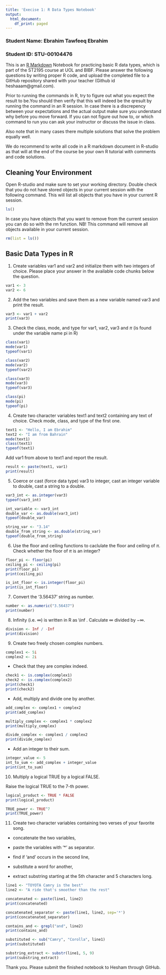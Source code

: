 ```yaml
---
title: 'Execise 1: R Data Types Notebook'
output:
  html_document:
    df_print: paged
---
```


### Student Name: Ebrahim Tawfeeq Ebrahim

### Student ID: STU-00104476

This is an [R Markdown](http://rmarkdown.rstudio.com) Notebook for practicing basic R data types, which is part of the ST2195 course at UOL and BIBF.
Please answer the following questions by writing proper R code, and upload the completed file to a GitHub repository shared with your teacher (Github id heshaaam\@gmail.com).

Prior to running the commands in R, try to figure out what you expect the result to be.You should then verify that this will indeed be the qresult by running the command in an R session. In case there is a discrepency between your expectations and the actual output make sure you understand why before you move forward. If you can not figure out how to, or which command to run you can ask your instructor or discuss the issue in class.

Also note that in many cases there multiple solutions that solve the problem equally well.

We do recommend to write all code in a R markdown document in R-studio as that will at the end of the course be your own R tutorial with comments and code solutions.

## Cleaning Your Environment

Open R-studio and make sure to set your working directory. Double check that you do not have stored objects in your current session with the following command. This will list all objects that you have in your current R session.

```r
ls()
```

In case you have objects that you want to remove from the current session you can do so with the rm function. NB! This command will remove all objects available in your current session.

```r
rm(list = ls())
```

## Basic Data Types in R

1. Create variables var1 and var2 and initialize them with two integers of choice.
Please place your answer in the available code chunks below the question.

```r
var1 <- 3
var2 <- 6 
```

2. Add the two variables and save them as a new variable named var3 and print the result.

```r
var3 <- var1 + var2
print(var3)
```

3. Check the class, mode, and type for var1, var2, var3 and $\pi$ (is found under the variable name pi in R)

```r
class(var1)
mode(var1)
typeof(var1)

class(var2)
mode(var2)
typeof(var2)

class(var3)
mode(var3)
typeof(var3)

class(pi)
mode(pi)
typeof(pi)
```

4. Create two character variables text1 and text2 containing any text of choice. Check mode, class, and type of the first one.

```r
text1 <- "Hello, I am Ebrahim"
text2 <- "I am from Bahrain"
mode(text1)
class(text1)
typeof(text1)
```

Add var1 from above to text1 and report the result.

```r
result <- paste(text1, var1)
print(result)
```

5. Coerce or cast (force data type) var3 to integer, cast an integer variable to double, cast a string to a double.

```r
var3_int <- as.integer(var3)
typeof(var3_int)

int_variable <- var3_int
double_var <- as.double(var3_int)
typeof(double_var)

string_var <- "3.14"
double_from_string <- as.double(string_var)
typeof(double_from_string)
```

6. Use the floor and ceiling functions to caclulate the floor and ceiling of $\pi$.
Check whether the floor of $\pi$ is an integer?

```r
floor_pi <- floor(pi)
ceiling_pi <- ceiling(pi)
print(floor_pi)
print(ceiling_pi)

is_int_floor <- is.integer(floor_pi)
print(is_int_floor)
```

7. Convert the ‘3.56437’ string as number.

```r
number <- as.numeric("3.56437")
print(number)
```

8. Infinity (i.e. $\infty$) is written in R as \\inf . Calculate $\infty$ divided by $-\infty$.

```r
division <- Inf / -Inf
print(division)
```

9. Create two freely chosen complex numbers.
```r
complex1 <- 5i
complex2 <- 2i
```


* Check that they are complex indeed.
```r
check1 <- is.complex(complex1)
check2 <- is.complex(complex2)
print(check1)
print(check2)
```


* Add, multiply and divide one by another.
```r
add_complex <- complex1 + complex2
print(add_complex)

multiply_complex <- complex1 * complex2
print(multiply_complex)

divide_complex <- complex1 / complex2
print(divide_complex)
```


* Add an integer to their sum.
```r
integer_value <- 5
int_to_sum <- add_complex + integer_value
print(int_to_sum)
```

10. Multiply a logical TRUE by a logical FALSE. 

Raise the logical TRUE to the 7-th power.

```r
logical_product <- TRUE * FALSE
print(logical_product)

TRUE_power <- TRUE^7
print(TRUE_power)
```

11. Create two character variables containing two verses of your favorite song.

* concatenate the two variables,

* paste the variables with ‘*’ as separator.

* find if ‘and’ occurs in the second line,

* substitute a word for another,

* extract substring starting at the 5th character and 5 characters long.

```r
line1 <- "TOYOTA Camry is the best"
line2 <- "A ride that's smoother than the rest"

concatenated <- paste(line1, line2)
print(concatenated)

concatenated_separator <- paste(line1, line2, sep='*')
print(concatenated_separator)

contains_and <- grepl("and", line2)
print(contains_and)

substituted <- sub("Camry", "Corolla", line1)
print(substituted)

substring_extract <- substr(line1, 5, 9)
print(substring_extract)
```

Thank you. Please submit the finished notebook to Hesham through GitHub.